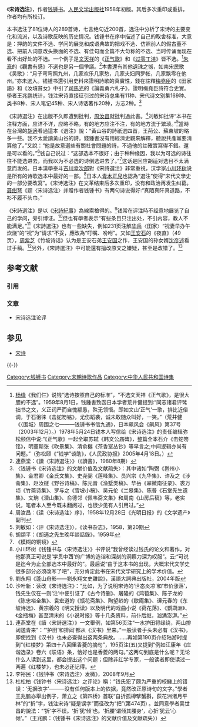 《'''宋诗选注'''》，作者[[钱锺书|钱锺书]]。[[人民文学出版社|人民文学出版社]]1958年初版。其后多次重印或重排，作者均有所校订。

本书选注了81位诗人的289首诗，七言绝句近200首，选注中分析了宋诗的主要变化和流派，以及诗歌反映的历史情况。钱锺书在序中描述了自己的取舍标准，大意是：押韵的文件不选、学问的展览和成语典故的把戏不选、仿照前人的假古董不选、把前人词意改头换面的不选、有佳句而全篇不大匀称的不选、当时传诵而现在看不出好处的不选。一个例子是[[文天祥|文天祥]]的《[[正气歌|正气歌]]》和《[[过零丁洋|过零丁洋]]》皆不选。<ref>[[杨绛|杨绛]]《我们仨》说钱“选诗按照自己的标准”，“不选文天祥《正气歌》，是很大胆的不选”。1959年8月1日，钱鍾書致函日本学者荒井健提到:“同志诸君评骘拙书之文，义正词严而自愧颛愚，殊无领悟。即如文山‘正气'一歌，排比近俗调，于石徂徕《击蛇笏铭》，尤伤蹈袭，诚未敢随众叫好，一笑。”（荒井健《〈围城〉周围之七———钱锺书书信九通》，日本飙风会《飙风》第37号（2003年12月）。）1978年5月24日钱本人写信给《宋诗选注》的责任编辑弥松颐信中说:“《正气歌》一起全取苏轼《韩文公庙碑》，整篇全本石介《击蛇笏铭》，明董斯张《吹景集》、清俞樾《茶香室丛钞》等早言之;中间逻辑亦尚有问题。”（弥松颐《“钱学”谈助》，《人民政协报》2005年4月18日。）</ref>[[朱熹|朱熹]]的《觀書有感》不選也是另一個爭議。<ref>連燕堂：《讀〈宋詩選注〉》（《讀書》，1980年8期）</ref>本書還有其他遺珠之憾，如南宋民歌《吴歌》：“月子弯弯照九州，几家欢乐几家愁，几家夫妇同罗帐，几家飘零在他州。”亦未選入。钱锺书還引用史料來證明詩歌的真實性，錢在註釋[[梅堯臣|梅堯臣]]的《田家語》和《汝墳貧女》中引了[[司馬光|司馬光]]的《論義勇六札子》，證明梅堯臣詩符合史實。學者王兆鹏统计，钱注宋诗直接征引过的宋诗总集有11种、宋代诗文别集169种、类书8种、宋人笔记45种、宋人诗话著作20种，方志2种。<ref>
〈钱锺书《宋诗选注》的文献价值及文献疏失〉：其中诸如“陶弼《邕州小集》、金君卿《金氏文集》、史尧弼《莲峰集》、员兴宗《九华集》、许及之《涉斋集》、赵汝鐩《野谷诗稿》、陈元晋《渔墅类稿》、华岳《翠微南征录》、裘万顷《竹斋诗集》、罗与之《雪坡小稿》、吴元伦《兰皋集》、陈普《石堂先生遗集》、文珦《潜山集》、俞德邻《佩韦斋文集》和周南《山房后稿》等，老实说，笔者本人至今既未翻阅过，也很少见有人引用过。”</ref>

《宋詩選注》在出版不久即遭到批判，[[周汝昌|周汝昌]]就批判過此書。<ref>周汝昌：《读〈宋诗选注〉序》，1958年12月28日《光明日报》的《文学遗产》副刊</ref>刘敏如批评“本书在注释方面，应详不详，应略不略，有的地方应注不注，有的地方流于繁琐。”<ref>刘敏如：〈评《宋诗选注》〉，《读书杂志》，1958，第20期</ref>當時在台灣的[[胡適|胡適]]看過這本《選注》說：“黃山谷的詩祇選四首，王荊公、蘇東坡的略多一些。我不太愛讀黃山谷的詩。錢鍾書沒有用經濟史觀來解釋，聽說共產黨要清算他了。”又說：“他是故意選些有關社會問題的詩，不過他的註確實寫得不錯。還是可以看的。”<ref>胡頌平：《胡適之先生晚年談話錄》，1959年</ref>钱自己说过：“这部选本不很好；由于种种缘因，我以为可选的诗往往不能选进去，而我以为不必选的诗倒选进去了。”<ref>《模糊的铜镜》</ref>这话是回应胡适对选目不太满意而发的。日本漢學泰斗[[吉川幸次郎|吉川幸次郎]]對《宋詩選注》非常重視，汉学家[[小川环树|小川环树]]说是所有的诗歌选本中最好的一部。<ref>小川环树《钱锺书与〈宋诗选注〉》书评说“我曾经读过钱氏的论文和著作，对他那真正可说是‘学贯中西'的广博的造诣和深刻的洞察力深为叹服”。云:“可说是迄今为止全部选本中最好的”。最后说“由于这本书的出现，大概宋代文学史很多部分必须改写了吧”，充分肯定此书在宋代文学研究上的学术价值。</ref>日本人[[青木正兒|青木正兒]]也認為“選注”使得“宋代文學史的一部分要改寫”。《宋诗选注》在文革结束后多次重印，没有和政治再发生纠葛。[[聂绀弩|聂绀弩]]《题〈宋诗选注〉并赠作者钱锺书》有两句诗说得好:“真陌真阡真道路，不衫不履不头巾。”

《宋詩選注》是以《[[宋詩紀事|宋詩紀事]]》為線索檢得的。<ref>劉永翔《蓬山舟影――劉永翔文史雜說》，漢語大詞典出版社，2004年版</ref>钱常在评注時不经意地展览了自己的学问，旁引博证。<ref>沙叶新：读改《宋诗选注》：“比如，为了说明宋诗的‘世态炎凉’和‘市价涨落’，钱先生仅在一则‘注’中便引证了《古今诗删》、屠隆的《鸿苞集》、陈子龙的《陈忠裕全集》、袁宏道的《瓶花斋集》、陶望龄的《歇庵集》、谭元春的《东坡诗选》、黄宗羲的《明文授读》以及明代的戏曲小说《荷花荡》、《鹦鹉洲》、《金瓶梅》甚至清末的《小说时报》等十几条资料，前仆后继，汹涌澎湃。”</ref>但也有學者表示“有些条目只注出处，不引内容，教人不能满足。”<ref>連燕堂在《讀〈宋詩選注〉》一文舉例，如第56页注“一水护田将绿绕，两山排闼送青来”：“‘护田’和排闼’都从《汉书》里来。”一般读者手头未必有《汉书》，即使找到《汉书》也未必查得出这两条典故。……再如第190页介绍陆游时提到“《红楼梦》第四十八回里香菱的摘句”，195页注(五)又提到“例如汪康年《庄谐选录》卷六《联语》条，恰好也是香菱的两句。”这两句到底是什么呢？无论什么人读到这里，都会提出这个问题；但除非红学专家，一般读者即使读过一两遍《红楼梦》，也未必还记得。</ref>《宋詩選注》也有一些缺失，例如231页注解[[华岳|华岳]]〈田家〉“祝妻早办午炊烧”的“祝”为“请求”不妥，應改為“叮嘱、吩咐”。又如[[王安石|王安石]]的《夜直》（49页），[[周紫芝|周紫芝]]《竹坡诗话》认为是王安石弟[[王安國_(北宋)|王安国]]之作，王安国的孙女婿[[沈彦述|沈彦述]]看过手稿。<ref>李裕民：《钱钟书〈宋诗选注〉发微》，2008年9月</ref>另外，《宋詩選注》中可能還有擅改原文之嫌疑，甚至是改错了。<ref>杜松柏《钱钟书〈宋诗选注〉之评论》稱：“钱氏犯了颇为严重的校雠上的错误：‘无据改字’———没有任何版本上的依据，竟然改正原诗句的文字。”學者王兆鹏亦舉出例子，萧立之《第四桥》首联“自折孤樽擘蟹斟，荻花洲渚月平林”的“折”字，钱注宋诗“疑是误字”而径改为“把”(第474页) 。並同意學者吴世昌的說法：“‘折’字不误。‘折’犹‘倾’也。‘折腰’谓倾其腰身‘，心折’犹云‘心倾’。”（王兆鹏：〈钱锺书《宋诗选注》的文献价值及文献疏失〉）</ref>

== 参考文献 ==
=== 引用 ===
{{Reflist|2}}

=== 文章 ===
*宋诗选注论评

== 参见 ==
* [[宋诗|宋诗]]

{{-}}
{{钱锺书作品}}

[[Category:钱锺书|Category:钱锺书]]
[[Category:宋朝诗歌作品|Category:宋朝诗歌作品]]
[[Category:中华人民共和国诗集|Category:中华人民共和国诗集]]